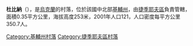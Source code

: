 {{coord|49|17|24|N|29|44|54|E|scale:30000|display=title}}

'''杜比納'''（{{lang-uk|Дубина}}），是[[烏克蘭|烏克蘭]]的村落，位於該國中北部[[基輔州|基輔州]]，由[[捷季耶夫區|捷季耶夫區]]負責管轄，面積0.35平方公里，海拔高度253米，2001年人口121，人口密度每平方公里350.7人。

{{DEFAULTSORT:Дубина}}
[[Category:基輔州村落|Category:基輔州村落]]
[[Category:捷季耶夫區村落|Category:捷季耶夫區村落]]


{{Kiev-geo-stub}}